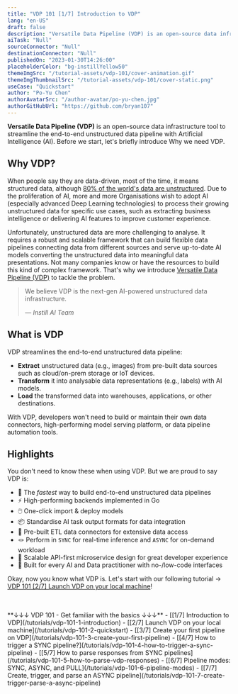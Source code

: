 ```yaml
---
title: "VDP 101 [1/7] Introduction to VDP"
lang: "en-US"
draft: false
description: "Versatile Data Pipeline (VDP) is an open-source data infrastructure tool to streamline the end-to-end unstructured data pipeline with Artificial Intelligence (AI)."
aiTask: "Null"
sourceConnector: "Null"
destinationConnector: "Null"
publishedOn: "2023-01-30T14:26:00"
placeholderColor: "bg-instillYellow50"
themeImgSrc: "/tutorial-assets/vdp-101/cover-animation.gif"
themeImgThumbnailSrc: "/tutorial-assets/vdp-101/cover-static.png"
useCase: "Quickstart"
author: "Po-Yu Chen"
authorAvatarSrc: "/author-avatar/po-yu-chen.jpg"
authorGitHubUrl: "https://github.com/bryan107"
---
```


**Versatile Data Pipeline (VDP)** is an open-source data infrastructure tool to streamline the end-to-end unstructured data pipeline with Artificial Intelligence (AI).
Before we start, let's briefly introduce Why we need VDP.

## Why VDP?

When people say they are data-driven, most of the time, it means structured data, although [80% of the world's data are unstructured](https://www.analyticsinsight.net/the-future-of-data-revolution-will-be-unstructured-data/).
Due to the proliferation of AI, more and more Organisations wish to adopt AI (especially advanced Deep Learning technologies) to process their growing unstructured data for specific use cases, such as extracting business intelligence or delivering AI features to improve customer experience.

Unfortunately, unstructured data are more challenging to analyse. It requires a robust and scalable framework that can build flexible data pipelines connecting data from different sources and serve up-to-date AI models converting the unstructured data into meaningful data presentations.
Not many companies know or have the resources to build this kind of complex framework. That's why we introduce [Versatile Data Pipeline (VDP)](http://go.instill.tech/4em2l4) to tackle the problem.

> We believe VDP is the next-gen AI-powered unstructured data infrastructure.
>
> — <cite> Instill AI Team</cite>

<CtaButton
  text="🎉 Check out VDP on GitHub "
  link="http://go.instill.tech/4em2l4"
/>

## What is VDP

VDP streamlines the end-to-end unstructured data pipeline:

- **Extract** unstructured data (e.g., images) from pre-built data sources such as cloud/on-prem storage or IoT devices.
- **Transform** it into analysable data representations (e.g., labels) with AI models.
- **Load** the transformed data into warehouses, applications, or other destinations.

With VDP, developers won't need to build or maintain their own data connectors, high-performing model serving platform, or data pipeline automation tools.

<ZoomableImg
  src="/tutorial-assets/vdp-101/1-introduction/overview.png"
  alt="VDP is a open-source tool to seamlessly integrate AI for unstructured data into the modern data stack."
/>

## Highlights

You don't need to know these when using VDP. But we are proud to say VDP is:

- 🚀 The _fastest_ way to build end-to-end unstructured data pipelines
- ⚡️ High-performing backends implemented in Go
- 🖱️ One-click import & deploy models
- 📦 Standardise AI task output formats for data integration
- 🔌 Pre-built ETL data connectors for extensive data access
- 🪢 Perform in `SYNC` for real-time inference and `ASYNC` for on-demand workload
- 🧁 Scalable API-first microservice design for great developer experience
- 🤠 Built for every AI and Data practitioner with no-/low-code interfaces

Okay, now you know what VDP is. Let's start with our following tutorial → [VDP 101 [2/7] Launch VDP on your local machine](/tutorials/vdp-101-2-quickstart)!

<br />
<br />
**↓↓↓ VDP 101 - Get familiar with the basics ↓↓↓** - [[1/7] Introduction to
VDP](/tutorials/vdp-101-1-introduction) - [[2/7] Launch VDP on your local
machine](/tutorials/vdp-101-2-quickstart) - [[3/7] Create your first pipeline on
VDP](/tutorials/vdp-101-3-create-your-first-pipeline) - [[4/7] How to trigger a
SYNC pipeline?](/tutorials/vdp-101-4-how-to-trigger-a-sync-pipeline) - [[5/7]
How to parse responses from SYNC
pipelines](/tutorials/vdp-101-5-how-to-parse-vdp-responses) - [[6/7] Pipeline
modes: SYNC, ASYNC, and PULL](/tutorials/vdp-101-6-pipeline-modes) - [[7/7]
Create, trigger, and parse an ASYNC
pipeline](/tutorials/vdp-101-7-create-trigger-parse-a-async-pipeline)

